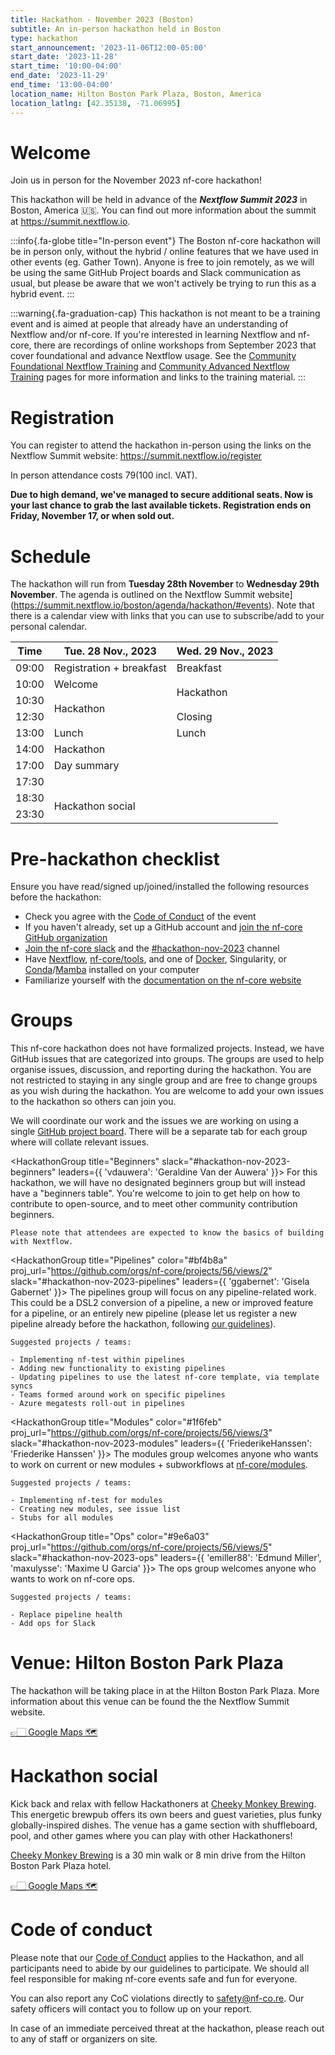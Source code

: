 ```yaml
---
title: Hackathon - November 2023 (Boston)
subtitle: An in-person hackathon held in Boston
type: hackathon
start_announcement: '2023-11-06T12:00-05:00'
start_date: '2023-11-28'
start_time: '10:00-04:00'
end_date: '2023-11-29'
end_time: '13:00-04:00'
location_name: Hilton Boston Park Plaza, Boston, America
location_latlng: [42.35138, -71.06995]
---
```



# Welcome

Join us in person for the November 2023 nf-core hackathon!

This hackathon will be held in advance of the _**Nextflow Summit 2023**_ in Boston, America 🇺🇸. You can find out more information about the summit at https://summit.nextflow.io.

:::info{.fa-globe title="In-person event"}
The Boston nf-core hackathon will be in person only, without the hybrid / online features that we have used in other events (eg. Gather Town).
Anyone is free to join remotely, as we will be using the same GitHub Project boards and Slack communication as usual, but please be aware that we won't actively be trying to run this as a hybrid event.
:::

:::warning{.fa-graduation-cap}
This hackathon is not meant to be a training event and is aimed at people that already have an understanding of Nextflow and/or nf-core.
If you're interested in learning Nextflow and nf-core, there are recordings of online workshops from September 2023 that cover foundational and advance Nextflow usage.
See the [Community Foundational Nextflow Training](https://nf-co.re/events/2023/training-basic-2023) and [Community Advanced Nextflow Training](https://nf-co.re/events/2023/training-sept-2023) pages for more information and links to the training material.
:::

# Registration

You can register to attend the hackathon in-person using the links on the Nextflow Summit website: https://summit.nextflow.io/register

In person attendance costs $79 ($100 incl. VAT).

**Due to high demand, we've managed to secure additional seats. Now is your last chance to grab the last available tickets. Registration ends on Friday, November 17, or when sold out.**

# Schedule

The hackathon will run from **Tuesday 28th November** to **Wednesday 29th November**.
The agenda is outlined on the Nextflow Summit website](https://summit.nextflow.io/boston/agenda/hackathon/#events).
Note that there is a calendar view with links that you can use to subscribe/add to your personal calendar.

<div class="table-responsive">
    <table class="table table-hover table-sm table-bordered">
        <thead>
            <tr>
                <th>Time</th>
                <th>Tue. 28 Nov., 2023</th>
                <th>Wed. 29 Nov., 2023</th>
            </tr>
        </thead>
        <tbody>
            <tr>
                <td>09:00</td>
                <td>Registration + breakfast</td>
                <td>Breakfast</td>
            </tr>
            <tr>
                <td>10:00</td>
                <td>Welcome</td>
                <td rowspan="2">Hackathon</td>
            </tr>
            <tr>
                <td>10:30</td>
                <td rowspan="2">Hackathon</td>
            </tr>
            <tr>
                <td>12:30</td>
                <td>Closing</td>
            </tr>
            <tr>
                <td>13:00</td>
                <td>Lunch</td>
                <td>Lunch</td>
            </tr>
            <tr>
                <td>14:00</td>
                <td>Hackathon</td>
                <td rowspan="5"></td>
            </tr>
            <tr>
                <td>17:00</td>
                <td>Day summary</td>
            </tr>
            <tr>
                <td>17:30</td>
                <td></td>
            </tr>
            <tr>
                <td>18:30</td>
                <td rowspan="2">Hackathon social</td>
            </tr>
            <tr>
                <td>23:30</td>
            </tr>
        </tbody>
    </table>
</div>

# Pre-hackathon checklist

Ensure you have read/signed up/joined/installed the following resources before the hackathon:

-   Check you agree with the [Code of Conduct](https://nf-co.re/docs) of the event
-   If you haven't already, set up a GitHub account and [join the nf-core GitHub organization](https://nf-co.re/join#github)
-   [Join the nf-core slack](https://nf-co.re/join) and the [#hackathon-nov-2023](https://nfcore.slack.com/archives/C064HR4HS9K) channel
-   Have [Nextflow](https://nextflow.io/), [nf-core/tools](https://nf-co.re/tools/#installation), and one of [Docker](https://docs.docker.com/get-docker/), Singularity, or [Conda](https://conda.io/projects/conda/en/latest/user-guide/install/index.html)/[Mamba](https://mamba.readthedocs.io/en/latest/installation.html) installed on your computer
-   Familiarize yourself with the [documentation on the nf-core website](https://nf-co.re/docs)

# Groups

This nf-core hackathon does not have formalized projects.
Instead, we have GitHub issues that are categorized into groups.
The groups are used to help organise issues, discussion, and reporting during the hackathon.
You are not restricted to staying in any single group and are free to change groups as you wish during the hackathon.
You are welcome to add your own issues to the hackathon so others can join you.

We will coordinate our work and the issues we are working on using a single [GitHub project board](https://github.com/orgs/nf-core/projects/56).
There will be a separate tab for each group where will collate relevant issues.

<HackathonGroup title="Beginners"  slack="#hackathon-nov-2023-beginners" leaders={{
    'vdauwera': 'Geraldine Van der Auwera'
}}>
    For this hackathon, we will have no designated beginners group but will instead
    have a "beginners table".
    You're welcome to join to get help on how to contribute to open-source,
    and to meet other community contribution beginners.

    Please note that attendees are expected to know the basics of building with Nextflow.

</HackathonGroup>

<HackathonGroup title="Pipelines" color="#bf4b8a" proj_url="https://github.com/orgs/nf-core/projects/56/views/2" slack="#hackathon-nov-2023-pipelines" leaders={{
    'ggabernet': 'Gisela Gabernet'
}}>
    The pipelines group will focus on any pipeline-related work.
    This could be a DSL2 conversion of a pipeline, a new or improved feature for a pipeline,
    or an entirely new pipeline
    (please let us register a new pipeline already before the hackathon,
    following [our guidelines](https://nf-co.re/docs/contributing/adding_pipelines#before-you-start)).

    Suggested projects / teams:

    - Implementing nf-test within pipelines
    - Adding new functionality to existing pipelines
    - Updating pipelines to use the latest nf-core template, via template syncs
    - Teams formed around work on specific pipelines
    - Azure megatests roll-out in pipelines

</HackathonGroup>

<HackathonGroup title="Modules" color="#1f6feb" proj_url="https://github.com/orgs/nf-core/projects/56/views/3" slack="#hackathon-nov-2023-modules" leaders={{
    'FriederikeHanssen': 'Friederike Hanssen'
}}>
    The modules group welcomes anyone who wants to work on current or new modules + subworkflows
    at [nf-core/modules](https://github.com/nf-core/modules).

    Suggested projects / teams:

    - Implementing nf-test for modules
    - Creating new modules, see issue list
    - Stubs for all modules

</HackathonGroup>

<HackathonGroup title="Ops" color="#9e6a03" proj_url="https://github.com/orgs/nf-core/projects/56/views/5" slack="#hackathon-nov-2023-ops" leaders={{
    'emiller88': 'Edmund Miller',
    'maxulysse': 'Maxime U Garcia'
}}>
    The ops group welcomes anyone who wants to work on nf-core ops.

    Suggested projects / teams:

    - Replace pipeline health
    - Add ops for Slack

</HackathonGroup>

# Venue: Hilton Boston Park Plaza

The hackathon will be taking place in at the Hilton Boston Park Plaza.
More information about this venue can be found the the Nextflow Summit website.

[👉🏻 Google Maps 🗺️](https://goo.gl/maps/BxuzkS9kZrrASGCn7)

# Hackathon social

Kick back and relax with fellow Hackathoners at [Cheeky Monkey Brewing](https://www.bowlero.com/cheeky-monkey-brewing).
This energetic brewpub offers its own beers and guest varieties, plus funky globally-inspired dishes.
The venue has a game section with shuffleboard, pool, and other games where you can play with other Hackathoners!

[Cheeky Monkey Brewing](https://www.bowlero.com/cheeky-monkey-brewing) is a 30 min walk or 8 min drive from the Hilton Boston Park Plaza hotel.

[👉🏻 Google Maps 🗺️](https://maps.app.goo.gl/Sv8R3WDZY6XeV2b27)

# Code of conduct

Please note that our [Code of Conduct](https://nf-co.re/code_of_conduct) applies to the Hackathon, and all participants need to abide by our guidelines to participate.
We should all feel responsible for making nf-core events safe and fun for everyone.

You can also report any CoC violations directly to [safety@nf-co.re](mailto:safety@nf-co.re).
Our safety officers will contact you to follow up on your report.

In case of an immediate perceived threat at the hackathon, please reach out to any of staff or organizers on site.
